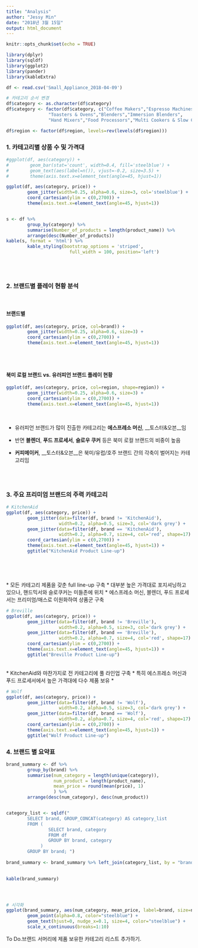 ```yaml
---
title: "Analysis"
author: "Jessy Min"
date: "2018년 3월 15일"
output: html_document
---
```


```r
knitr::opts_chunk$set(echo = TRUE)
```


```r
library(dplyr)
library(sqldf)
library(ggplot2)
library(pander)
library(kableExtra)

df <- read.csv('Small_Appliance_2018-04-09')

# 카테고리 순서 변경
df$category <- as.character(df$category)
df$category <- factor(df$category, c("Coffee Makers","Espresso Machines",
                "Toasters & Ovens","Blenders","Immersion Blenders",
                "Hand Mixers","Food Processors","Multi Cookers & Slow Cookers"))

df$region <- factor(df$region, levels=rev(levels(df$region)))
```

   
   
    
### 1. 카테고리별 상품 수 및 가격대

```r
#ggplot(df, aes(category)) + 
#        geom_bar(stat='count', width=0.4, fill='steelblue') +
#        geom_text(aes(label=n()), vjust=-0.2, size=3.5) +
#        theme(axis.text.x=element_text(angle=45, hjust=1))
```


```r
ggplot(df, aes(category, price)) + 
        geom_jitter(width=0.25, alpha=0.6, size=3, col='steelblue') +
        coord_cartesian(ylim = c(0,2700)) +
        theme(axis.text.x=element_text(angle=45, hjust=1))


s <- df %>% 
        group_by(category) %>% 
        summarise(Number_of_products = length(product_name)) %>% 
        arrange(desc(Number_of_products))
kable(s, format = 'html') %>%
        kable_styling(bootstrap_options = 'striped', 
                        full_width = 100, position='left')

```

<br>
<br>

### 2. 브랜드별 플레이 현황 분석
<br>

#### 브랜드별
```r
ggplot(df, aes(category, price, col=brand)) + 
        geom_jitter(width=0.25, alpha=0.6, size=3) +
        coord_cartesian(ylim = c(0,2700)) +
        theme(axis.text.x=element_text(angle=45, hjust=1))

```
<br>
<br>

#### 북미 로컬 브랜드 vs. 유러피언 브랜드 플레이 현황

```r

ggplot(df, aes(category, price, col=region, shape=region)) + 
        geom_jitter(width=0.25, alpha=0.6, size=3) +
        coord_cartesian(ylim = c(0,2700)) +
        theme(axis.text.x=element_text(angle=45, hjust=1))
```
<br>

* 유러피언 브랜드가 많이 진출한 카테고리는 __에스프레소 머신__, __토스터&오븐__임 

* 반면 __블렌더__, __푸드 프로세서__, __슬로우 쿠커__ 등은 북미 로컬 브랜드의 비중이 높음

* __커피메이커__, __토스터&오븐__은 북미/유럽/호주 브랜드 간의 각축이 벌어지는 카테고리임  

<br>
<br>


### 3. 주요 프리미엄 브랜드의 주력 카테고리

```r
# KitchenAid
ggplot(df, aes(category, price)) + 
        geom_jitter(data=filter(df, brand != 'KitchenAid'),
                    width=0.2, alpha=0.5, size=3, col='dark grey') +
        geom_jitter(data=filter(df, brand == 'KitchenAid'),
                    width=0.2, alpha=0.7, size=4, col='red', shape=17) +
        coord_cartesian(ylim = c(0,2700)) +
        theme(axis.text.x=element_text(angle=45, hjust=1)) +
        ggtitle("KitchenAid Product Line-up")





```
<br>
* 모든 카테고리 제품을 갖춘 full line-up 구축
* 대부분 높은 가격대로 포지셔닝하고 있으나, 핸드믹서와 슬로쿠커는 미들존에 위치
* 에스프레소 머신, 블렌더, 푸드 프로세서는 프리미엄/매스로 이원화하여 상품군 구축


```r
# Breville
ggplot(df, aes(category, price)) + 
        geom_jitter(data=filter(df, brand != 'Breville'),
                    width=0.2, alpha=0.5, size=3, col='dark grey') +
        geom_jitter(data=filter(df, brand == 'Breville'),
                    width=0.2, alpha=0.7, size=4, col='red', shape=17) +
        coord_cartesian(ylim = c(0,2700)) +
        theme(axis.text.x=element_text(angle=45, hjust=1)) +
        ggtitle("Breville Product Line-up")
```

<br>
* KitchenAid와 마찬가지로 전 카테고리에 풀 라인업 구축
* 특히 에스프레소 머신과 푸드 프로세서에서 높은 가격대에 다수 제품 보유
* 


```r
# Wolf
ggplot(df, aes(category, price)) + 
        geom_jitter(data=filter(df, brand != 'Wolf'),
                    width=0.2, alpha=0.5, size=3, col='dark grey') +
        geom_jitter(data=filter(df, brand == 'Wolf'),
                    width=0.2, alpha=0.7, size=4, col='red', shape=17) +
        coord_cartesian(ylim = c(0,2700)) +
        theme(axis.text.x=element_text(angle=45, hjust=1)) +
        ggtitle("Wolf Product Line-up")
```




### 4. 브랜드 별 요약표
```r
brand_summary <- df %>% 
        group_by(brand) %>% 
        summarise(num_category = length(unique(category)),
                  num_product = length(product_name),
                  mean_price = round(mean(price), 1)
                  ) %>%
        arrange(desc(num_category), desc(num_product))


category_list <- sqldf("
        SELECT brand, GROUP_CONCAT(category) AS category_list
        FROM (
                SELECT brand, category
                FROM df
                GROUP BY brand, category
             )
        GROUP BY brand; ")        
   
brand_summary <- brand_summary %>% left_join(category_list, by = "brand")
                       

kable(brand_summary)




# 시각화
ggplot(brand_summary, aes(num_category, mean_price, label=brand, size=num_product)) + 
        geom_point(alpha=0.8, color="steelblue") +
        geom_text(hjust=0, nudge_x=0.1, size=4, color="steelblue") +
        scale_x_continuous(breaks=1:10)
```


        
To Do.브랜드 서머리에 제품 보유한  카테고리 리스트 추가하기. 
        
